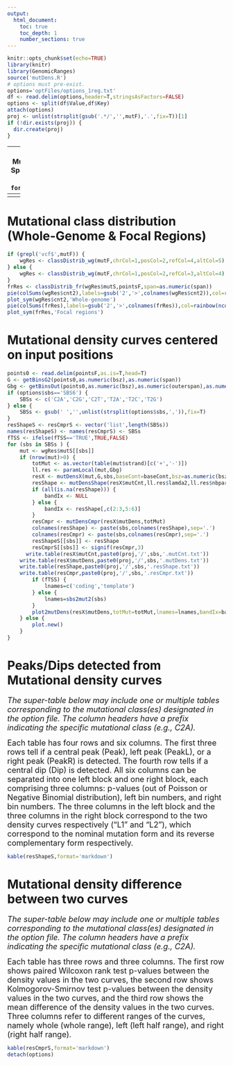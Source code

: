 ```yaml
---
output:
  html_document:
    toc: true
    toc_depth: 1
    number_sections: true
---
```

```r
knitr::opts_chunk$set(echo=TRUE)
library(knitr)
library(GenomicRanges)
source('mutDens.R')
# options must pre-exist.
options='optFiles/options_1reg.txt'
df <- read.delim(options,header=T,stringsAsFactors=FALSE)
options <- split(df$Value,df$Key)
attach(options)
proj <- unlist(strsplit(gsub('.*/','',mutF),'.',fix=T))[1]
if (!dir.exists(proj)) {
  dir.create(proj)
}
```
---
title: "`r proj`: Mutational Density Spatial Trend"
date: "`r format(Sys.time())`"
---
<style type="text/css">
.main-container {
  max-width: 90%;
  margin-left: auto;
  margin-right: auto;
}
</style>
---

# Mutational class distribution (Whole-Genome & Focal Regions)
```r
if (grepl('vcf$',mutF)) {
	wgRes <- classDistrib_wg(mutF,chrCol=1,posCol=2,refCol=4,altCol=5)
} else {
	wgRes <- classDistrib_wg(mutF,chrCol=1,posCol=2,refCol=3,altCol=4)
}
frRes <- classDistrib_fr(wgRes$mutS,pointsF,span=as.numeric(span))
pie(colSums(wgRes$cnt2),labels=gsub('2','>',colnames(wgRes$cnt2)),col=rainbow(ncol(wgRes$cnt2)),main='Whole-genome \nproportion')
plot_sym(wgRes$cnt2,'Whole-genome')
pie(colSums(frRes),labels=gsub('2','>',colnames(frRes)),col=rainbow(ncol(frRes)),main='Focal regions \nproportion')
plot_sym(frRes,'Focal regions')
```

# Mutational density curves centered on input positions
```r
points0 <- read.delim(pointsF,as.is=T,head=T)
G <- getBinsG2(points0,as.numeric(bsz),as.numeric(span))
Gbg <- getBinsOut(points0,as.numeric(bsz),as.numeric(outerspan),as.numeric(inspan))
if (options$sbs=='SBS6') {
	SBSs <- c('C2A','C2G','C2T','T2A','T2C','T2G')
} else {
	SBSs <- gsub(' ','',unlist(strsplit(options$sbs,',')),fix=T)
}  
resShapeS <- resCmprS <- vector('list',length(SBSs))
names(resShapeS) <- names(resCmprS) <- SBSs
fTSS <- ifelse(fTSS=='TRUE',TRUE,FALSE)
for (sbs in SBSs ) { 
	mut <- wgRes$mutS[[sbs]]
	if (nrow(mut)>0) {
		totMut <- as.vector(table(mut$strand)[c('+','-')])
		ll.res <- paramLocal(mut,Gbg)
		resX <- mutDensX(mut,G,sbs,baseCont=baseCont,bsz=as.numeric(bsz),fTSS=fTSS)
		resShape <- mutDensShape(resX$mutCnt,ll.res$lamda2,ll.res$nbparam2,shapeModel=shapeModel,pTh=1e-5)
		if (all(is.na(resShape))) {
			bandIx <- NULL
		} else {
			bandIx <- resShape[,c(2:3,5:6)]
		}
		resCmpr <- mutDensCmpr(resX$mutDens,totMut)
		colnames(resShape) <- paste(sbs,colnames(resShape),sep='.')
		colnames(resCmpr) <- paste(sbs,colnames(resCmpr),sep='.')
		resShapeS[[sbs]] <- resShape 
		resCmprS[[sbs]] <- signif(resCmpr,3)
	  write.table(resX$mutCnt,paste0(proj,'/',sbs,'.mutCnt.txt'))
  	write.table(resX$mutDens,paste0(proj,'/',sbs,'.mutDens.txt'))
  	write.table(resShape,paste0(proj,'/',sbs,'.resShape.txt'))
  	write.table(resCmpr,paste0(proj,'/',sbs,'.resCmpr.txt'))
		if (fTSS) {
			lnames=c('coding','template') 
		} else {
			lnames=sbs2mut2(sbs)
		}
		plot2mutDens(resX$mutDens,totMut=totMut,lnames=lnames,bandIx=bandIx,title=gsub('2','>',sbs),bsz=as.numeric(bsz),legend=TRUE)
	} else {
		plot.new()
	}
}
```

# Peaks/Dips detected from Mutational density curves
<font size="4">
*The super-table below may include one or multiple tables corresponding to the mutational class(es) designated in the option file. The column headers have a prefix indicating the specific mutational class (e.g., C2A).*

Each table has four rows and six columns. The first three rows tell if a central peak (Peak), left peak (PeakL), or a right peak (PeakR) is detected. The fourth row tells if a central dip (Dip) is detected. All six columns can be separated into one left block and one right block, each comprising three columns: p-values (out of Poisson or Negative Binomial distribution), left bin numbers, and right bin numbers. The three columns in the left block and the three columns in the right block correspond to the two density curves respectively ("L1" and "L2"), which correspond to the nominal mutation form and its reverse complementary form respectively.     
</font>
```r
kable(resShapeS,format='markdown')
```

# Mutational density difference between two curves
<font size="4">
*The super-table below may include one or multiple tables corresponding to the mutational class(es) designated in the option file. The column headers have a prefix indicating the specific mutational class (e.g., C2A).*

Each table has three rows and three columns. The first row shows paired Wilcoxon rank test p-values between the density values in the two curves, the second row shows Kolmogorov-Smirnov test p-values between the density values in the two curves, and the third row shows the mean difference of the density values in the two curves. Three columns refer to different ranges of the curves, namely whole (whole range), left (left half range), and right (right half range).   
</font>
```r
kable(resCmprS,format='markdown')
detach(options)
```
  
